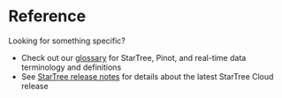 # Reference

Looking for something specific? 

- Check out our [glossary](/docs/reference/glossary.md) for StarTree, Pinot, and real-time data terminology and definitions
- See [StarTree release notes](./reference/startree-release-notes) for details about the latest StarTree Cloud release
